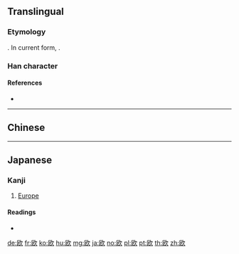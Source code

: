 {{also|歐}}
==Translingual==
{{stroke order|strokes=8}}
{{ja-forms|欧|欧|[[歐]]}}
===Etymology===
{{Han simp|歐|f=區|t=区}}. In current form, {{Han compound|区|欠|ls=psc|c1=p|c2=s}}.

===Han character===
{{Han char|rn=76|rad=欠|as=04|sn=8|four=|canj=SKNO|ids=⿰区欠}}

====References====
* {{Han ref|kx=0566.181|dkj=16024|dj=0955.070|hdz=32135.040|uh=6B27|ud=27431}}

----

==Chinese==
{{zh-see|歐}}

----

==Japanese==

===Kanji===
{{ja-kanji|grade=c|rs=欠04|style=s|kyu=歐}}

# [[Europe]]

====Readings====
* {{ja-readings|goon=[[う]] (u)|kanon=[[おう]] (ō)|kun=[[はく]] (haku), [[うたう]] (utau)}}

[[de:欧]]
[[fr:欧]]
[[ko:欧]]
[[hu:欧]]
[[mg:欧]]
[[ja:欧]]
[[no:欧]]
[[pl:欧]]
[[pt:欧]]
[[th:欧]]
[[zh:欧]]